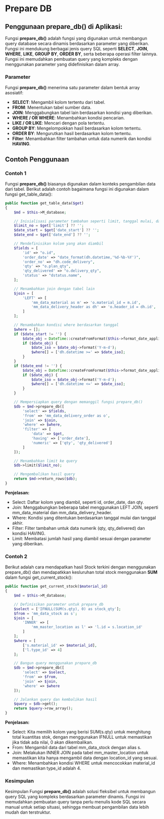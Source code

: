 # Prepare DB

## Penggunaan prepare_db() di Aplikasi:

Fungsi **prepare_db()** adalah fungsi yang digunakan untuk membangun query database secara dinamis berdasarkan parameter yang diberikan. Fungsi ini mendukung berbagai jenis query SQL seperti **SELECT**, **JOIN**, **WHERE**, **LIKE**, **GROUP BY**, **ORDER BY**, serta beberapa operasi filter lainnya. Fungsi ini memudahkan pembuatan query yang kompleks dengan menggunakan parameter yang didefinisikan dalam array.

### Parameter

Fungsi **prepare_db()** menerima satu parameter dalam bentuk array asosiatif:

- **SELECT**: Mengambil kolom tertentu dari tabel.
- **FROM**: Menentukan tabel sumber data.
- **JOIN**: Menggabungkan tabel lain berdasarkan kondisi yang diberikan.
- **WHERE / OR WHERE**: Menambahkan kondisi pencarian.
- **LIKE / OR LIKE**: Mencari dengan pola tertentu.
- **GROUP BY**: Mengelompokkan hasil berdasarkan kolom tertentu.
- **ORDER BY**: Mengurutkan hasil berdasarkan kolom tertentu.
- **Filter**: Menambahkan filter tambahan untuk data numerik dan kondisi **HAVING**.

## Contoh Penggunaan

### Contoh 1

Fungsi **prepare_db()** biasanya digunakan dalam konteks pengambilan data dari tabel. Berikut adalah contoh bagaimana fungsi ini digunakan dalam fungsi get_table_data():

```php copy
public function get_table_data($get)
{
    $md = $this->M_database;

    // Inisialisasi parameter tambahan seperti limit, tanggal mulai, dan tanggal akhir
    $limit_no = $get['limit'] ?? '';
    $date_start = $get['date_start'] ?? '';
    $date_end = $get['date_end'] ?? '';

    // Mendefinisikan kolom yang akan diambil
    $fields = [
        'id' => "o.id",
        'order_date' => "date_format(dh.datetime,'%d-%b-%Y')",
        'order_no' => "dh.code_delivery",
        'qty' => "o.plan_qty",
        'qty_delivered' => "o.delivery_qty",
        'status' => "dstatus.name",
    ];

    // Menambahkan join dengan tabel lain
    $join = [
        'LEFT' => [
            'mm_data_material as m' => 'o.material_id = m.id',
            'mm_data_delivery_header as dh' => 'o.header_id = dh.id',
        ]
    ];

    // Menambahkan kondisi where berdasarkan tanggal
    $where = [];
    if ($date_start != '') {
        $date_obj = DateTime::createFromFormat($this->format_date_application, $date_start);
        if ($date_obj) {
            $date_iso = $date_obj->format('Y-m-d');
            $where[] = ['dh.datetime >=' => $date_iso];
        }
    }
    if ($date_end != '') {
        $date_obj = DateTime::createFromFormat($this->format_date_application, $date_end);
        if ($date_obj) {
            $date_iso = $date_obj->format('Y-m-d');
            $where[] = ['dh.datetime <=' => $date_iso];
        }
    }

    // Mempersiapkan query dengan memanggil fungsi prepare_db()
    $db = $md->prepare_db([
        'select' => $fields,
        'from' => 'mm_data_delivery_order as o',
        'join' => $join,
        'where' => $where,
        'filter' => [
            'data' => $get,
            'having' => ['order_date'],
            'numeric' => ['qty', 'qty_delivered']
        ]
    ]);

    // Menambahkan limit ke query
    $db->limit($limit_no);

    // Mengembalikan hasil query
    return $md->return_rows($db);
}
```

**Penjelasan:**

- Select: Daftar kolom yang diambil, seperti id, order_date, dan qty.
- Join: Menggabungkan beberapa tabel menggunakan LEFT JOIN, seperti mm_data_material dan mm_data_delivery_header.
- Where: Kondisi yang ditentukan berdasarkan tanggal mulai dan tanggal akhir.
- Filter: Filter tambahan untuk data numerik (qty, qty_delivered) dan kondisi HAVING.
- Limit: Membatasi jumlah hasil yang diambil sesuai dengan parameter yang diberikan.

### Contoh 2

Berikut adalah cara mendapatkan hasil Stock terkini dengan menggunakan prepare_db() dan mendapatkkan kesluruhan total stock menggunakan **SUM** dalam fungsi get_current_stock():

```php copy
public function get_current_stock($material_id)
{
    $md = $this->M_database;

    // Definisikan parameter untuk prepare_db
    $select = ['IFNULL(SUM(s.qty), 0) as stock_qty'];
    $from = 'mm_data_stock as s';
    $join = [
        'INNER' => [
            'mm_master_location as l' => 'l.id = s.location_id'
        ]
    ];
    $where = [
        ['s.material_id' => $material_id],
        ['l.type_id' => 4]
    ];

    // Bangun query menggunakan prepare_db
    $db = $md->prepare_db([
        'select' => $select,
        'from' => $from,
        'join' => $join,
        'where' => $where
    ]);

    // Jalankan query dan kembalikan hasil
    $query = $db->get();
    return $query->row_array();
}
```

**Penjelasan:**

- Select: Kita memilih kolom yang berisi SUM(s.qty) untuk menghitung total kuantitas stok, dengan menggunakan IFNULL untuk memastikan jika tidak ada nilai, 0 akan dikembalikan.
- From: Mengambil data dari tabel mm_data_stock dengan alias s.
- Join: Melakukan INNER JOIN pada tabel mm_master_location untuk memastikan kita hanya mengambil data dengan location_id yang sesuai.
- Where: Menambahkan kondisi WHERE untuk mencocokkan material_id dan memastikan type_id adalah 4.

### Kesimpulan

Kesimpulan
Fungsi **prepare_db()** adalah solusi fleksibel untuk membangun query SQL yang kompleks berdasarkan parameter dinamis. Fungsi ini memudahkan pembuatan query tanpa perlu menulis kode SQL secara manual untuk setiap situasi, sehingga membuat pengambilan data lebih mudah dan terstruktur.
